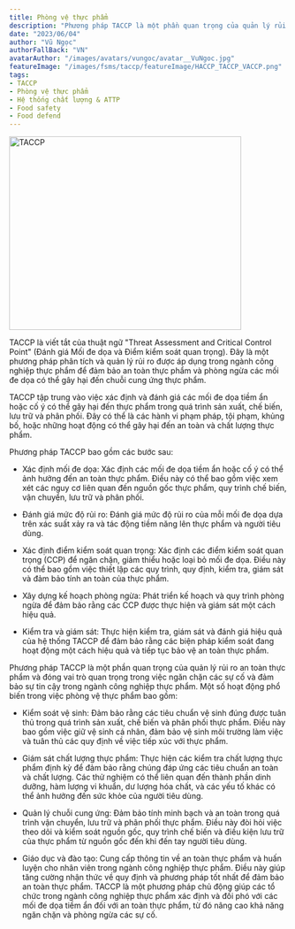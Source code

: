 ```yaml
---
title: Phòng vệ thực phẩm
description: "Phương pháp TACCP là một phần quan trọng của quản lý rủi ro an toàn thực phẩm và đóng vai trò quan trọng trong việc ngăn chặn các sự cố và đảm bảo sự tin cậy trong ngành công nghiệp thực phẩm."
date: "2023/06/04"
author: "Vũ Ngọc" 
authorFallBack: "VN"
avatarAuthor: "/images/avatars/vungoc/avatar__VuNgoc.jpg"
featureImage: "/images/fsms/taccp/featureImage/HACCP_TACCP_VACCP.png"
tags:  
- TACCP
- Phòng vệ thực phẩm  
- Hệ thống chất lượng & ATTP  
- Food safety 
- Food defend
---
```


<DivCenter>
<Image src="/images/fsms/taccp/featureImage/HACCP_TACCP_VACCP.png" 
width="420" 
height="350" 
alt="TACCP" 
className="rounded-lg !mb-0"/>
</DivCenter>

TACCP là viết tắt của thuật ngữ "Threat Assessment and Critical Control Point" (Đánh giá Mối đe dọa và Điểm kiểm soát quan trọng). Đây là một phương pháp phân tích và quản lý rủi ro được áp dụng trong ngành công nghiệp thực phẩm để đảm bảo an toàn thực phẩm và phòng ngừa các mối đe dọa có thể gây hại đến chuỗi cung ứng thực phẩm.

TACCP tập trung vào việc xác định và đánh giá các mối đe dọa tiềm ẩn hoặc cố ý có thể gây hại đến thực phẩm trong quá trình sản xuất, chế biến, lưu trữ và phân phối. Đây có thể là các hành vi phạm pháp, tội phạm, khủng bố, hoặc những hoạt động có thể gây hại đến an toàn và chất lượng thực phẩm.

Phương pháp TACCP bao gồm các bước sau:

- Xác định mối đe dọa: Xác định các mối đe dọa tiềm ẩn hoặc cố ý có thể ảnh hưởng đến an toàn thực phẩm. Điều này có thể bao gồm việc xem xét các nguy cơ liên quan đến nguồn gốc thực phẩm, quy trình chế biến, vận chuyển, lưu trữ và phân phối.

- Đánh giá mức độ rủi ro: Đánh giá mức độ rủi ro của mỗi mối đe dọa dựa trên xác suất xảy ra và tác động tiềm năng lên thực phẩm và người tiêu dùng.

- Xác định điểm kiểm soát quan trọng: Xác định các điểm kiểm soát quan trọng (CCP) để ngăn chặn, giảm thiểu hoặc loại bỏ mối đe dọa. Điều này có thể bao gồm việc thiết lập các quy trình, quy định, kiểm tra, giám sát và đảm bảo tính an toàn của thực phẩm.

- Xây dựng kế hoạch phòng ngừa: Phát triển kế hoạch và quy trình phòng ngừa để đảm bảo rằng các CCP được thực hiện và giám sát một cách hiệu quả.

- Kiểm tra và giám sát: Thực hiện kiểm tra, giám sát và đánh giá hiệu quả của hệ thống TACCP để đảm bảo rằng các biện pháp kiểm soát đang hoạt động một cách hiệu quả và tiếp tục bảo vệ an toàn thực phẩm.

Phương pháp TACCP là một phần quan trọng của quản lý rủi ro an toàn thực phẩm và đóng vai trò quan trọng trong việc ngăn chặn các sự cố và đảm bảo sự tin cậy trong ngành công nghiệp thực phẩm. Một số hoạt động phổ biến trong việc phòng vệ thực phẩm bao gồm:

- Kiểm soát vệ sinh: Đảm bảo rằng các tiêu chuẩn vệ sinh đúng được tuân thủ trong quá trình sản xuất, chế biến và phân phối thực phẩm. Điều này bao gồm việc giữ vệ sinh cá nhân, đảm bảo vệ sinh môi trường làm việc và tuân thủ các quy định về việc tiếp xúc với thực phẩm.

- Giám sát chất lượng thực phẩm: Thực hiện các kiểm tra chất lượng thực phẩm định kỳ để đảm bảo rằng chúng đáp ứng các tiêu chuẩn an toàn và chất lượng. Các thử nghiệm có thể liên quan đến thành phần dinh dưỡng, hàm lượng vi khuẩn, dư lượng hóa chất, và các yếu tố khác có thể ảnh hưởng đến sức khỏe của người tiêu dùng.

- Quản lý chuỗi cung ứng: Đảm bảo tính minh bạch và an toàn trong quá trình vận chuyển, lưu trữ và phân phối thực phẩm. Điều này đòi hỏi việc theo dõi và kiểm soát nguồn gốc, quy trình chế biến và điều kiện lưu trữ của thực phẩm từ nguồn gốc đến khi đến tay người tiêu dùng.

- Giáo dục và đào tạo: Cung cấp thông tin về an toàn thực phẩm và huấn luyện cho nhân viên trong ngành công nghiệp thực phẩm. Điều này giúp tăng cường nhận thức về quy định và phương pháp tốt nhất để đảm bảo an toàn thực phẩm.
TACCP là một phương pháp chủ động giúp các tổ chức trong ngành công nghiệp thực phẩm xác định và đối phó với các mối đe dọa tiềm ẩn đối với an toàn thực phẩm, từ đó nâng cao khả năng ngăn chặn và phòng ngừa các sự cố.

